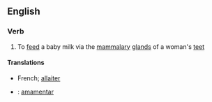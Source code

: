 ==English==
===Verb===
# To [[feed]] a baby milk via the [[mammal]]ary [[gland]]s of a woman's [[teet]]
====Translations====
*French; [[allaiter]]
*{{pt}}: [[:pt:amamentar|amamentar]]